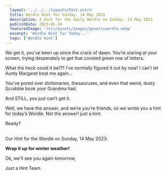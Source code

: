 ```yaml
---
  layout: '../../../layouts/Post.astro'
  title: Wordle Hint for Sunday, 14 May 2023
  description: A Hint for the daily Wordle on Sunday, 14 May 2023
  publishDate: 2023-05-14
  featuredImage: '/src/assets/images/genericwordle.webp'
  excerpt: 'Wordle Hint for Today...'
  tags: ['Wordle Hint']
---
```


  We get it, you’ve been up since the crack of dawn. You’re staring at your screen, trying desperately to get that coveted green row of letters. 

  What the heck could it be!??
  I’ve normally figured it out by now!
  I can’t let Aunty Margaret beat me again… 

  You’ve pored over dictionaries, thesauruses, and even that weird, dusty Scrabble book your Grandma had.

  And STILL, you just can’t get it. 

  Well, we have the answer, and we’re you’re friends, so we wrote you a hint for today’s Wordle.
  Not the answer! just a hint. 

  Ready?<br /><br />

  Our Hint for the Wordle on Sunday, 14 May 2023:

  **Wrap it up for winter weather!**

  Ok, we'll see you again tomorrow, 

  Just a Hint Team.
  